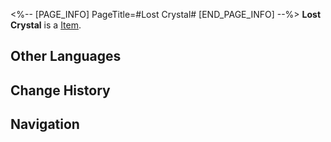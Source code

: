 <%-- [PAGE_INFO]
PageTitle=#Lost Crystal#
[END_PAGE_INFO] --%>
{{Item Infobox
|title       = Lost Crystal
|id          = 233
|image       = Item Lost Crystal.png
|type        = 
|invCategory = Upgrade Materials
|rarity      = 4
|effect      = Enhancement material for Relics. Provides 1000 Relic EXP.
|description = A Fragmentum dust crystal that had densified after being reduced to its original form.
|source1     = Forgotten Hall
}}
{{Description|1=''"This must not be placed together with the ores offered to the Amber Lord. This is a creation of the Stellaron and goes against the will of Preservation."''}}
'''Lost Crystal''' is a [[Item]].

==Other Languages==
{{Other Languages
|en   = Lost Crystal
|zhs  = 遗失晶块
|zht  = 遺失晶塊
|ja   = 遺失晶塊
|ko   = 유실된 수정덩이
|es   = Cristal perdido
|fr   = Cristal perdu
|ru   = Утраченный кристалл
|th   = Lost Crystal
|vi   = Tinh Thể Đánh Mất
|de   = Verlorener Kristall
|id   = Lost Crystal
|pt   = Cristal Perdido
}}

==Change History==
{{Change History|2.0}}

==Navigation==
{{Upgrade Material Navbox}}